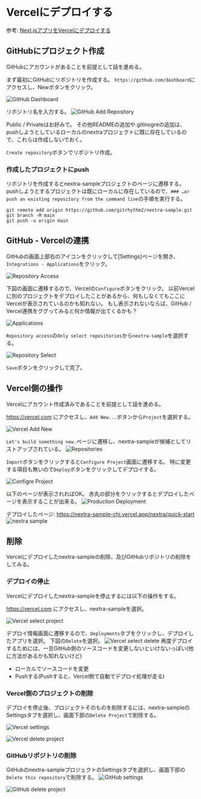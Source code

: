 

# Vercelにデプロイする
参考: [Next.jsアプリをVercelにデプロイする](https://zenn.dev/dollaga_saiore/articles/2b9158e5add3c6)

## GitHubにプロジェクト作成
<Notis>
  GitHubにアカウントがあることを前提として話を進める。
</Notis>

まず最初にGitHubにリポジトリを作成する。
`https://github.com/dashboard`にアクセスし、Newボタンをクリック。

![GitHub Dashboard](./assets/github-dashboard.png)

リポジトリ名を入力する。
![GitHub Add Repository](./assets/github-add-repository.png)

Public / Privateはお好みで。
その他READMEの追加や.gitinogreの追加は、pushしようとしているローカルのnextraプロジェクトに既に存在しているので、これらは作成しないでおく。

`Create repository`ボタンでリポジトリ作成。

### 作成したプロジェクトにpush
リポジトリを作成するとnextra-sampleプロジェクトのページに遷移する。
pushしようとするプロジェクトは既にローカルに存在しているので、`### …or push an existing repository from the command line`の手順を実行する。
```shell copy
git remote add origin https://github.com/gitrhythm2/nextra-sample.git
git branch -M main
git push -u origin main
```

## GitHub - Vercelの連携
GitHubの画面上部右のアイコンをクリックして[Settings]ページを開き、`Integrations - Applications`をクリック。

![Repository Access](./assets/repository-access.png)

下図の画面に遷移するので、Vercelの`Configure`ボタンをクリック。
<Notis type="caution">
  以前Vercelに別のプロジェクトをデプロイしたことがあるから、何もしなくてもここにVercelが表示されているのかも知れない。
  もし表示されないならば、GitHub / Vercel連携をググってみると何か情報が出てくるかも？
</Notis>

![Applications](./assets/applications.png)

`Repository access`の`Only select repositories`から`nextra-sample`を選択する。

![Repository Select](./assets/repository-select.png)

`Save`ボタンをクリックして完了。

## Vercel側の操作
<Notis>
  Vercelにアカウント作成済みであることを前提として話を進める。
</Notis>

https://vercel.com にアクセスし、`Add New...`ボタンから`Project`を選択する。

![Vercel Add New](./assets/vercel-addnew.png)

`Let's build something new.`ページに遷移し、nextra-sampleが候補としてリストアップされている。
![Repositories](./assets/repositories.png)

`Import`ボタンをクリックすると`Configure Project`画面に遷移する。
特に変更する項目も無いので`Deploy`ボタンをクリックしてデプロイする。

![Configre Project](./assets/configure-project.png)

以下のページが表示されればOK。
赤丸の部分をクリックするとデプロイしたページを表示することが出来る。
![Production Deployment](./assets/production-deployment.png)

デプロイしたページ: https://nextra-sample-chi.vercel.app/nextra/quick-start
![nextra sample](./assets/nextra-sample.png)

## 削除
Vercelにデプロイしたnextra-sampleの削除、及びGitHubリポジトリの削除をしてみる。

### デプロイの停止
Vercelにデプロイしたnextra-sampleを停止するには以下の操作をする。

https://vercel.com にアクセスし、nextra-sampleを選択。

![Vercel select project](./assets/vercel-select-project.png)

デプロイ情報画面に遷移するので、`Deployments`タブをクリックし、デプロイしたアプリを選択。
下図の`Delete`を選択。
![Vercel select delete](./assets/vercel-select-delete.png)
<Notis type='hint'>
  再度デプロイするためには、一旦GitHub側のソースコードを変更しないといけないっぽい(他に方法があるかも知れないけど)

  - ローカルでソースコードを変更
  - Pushする(Pushすると、Vercel側で自動でデプロイ処理が走る)
</Notis>

### Vercel側のプロジェクトの削除
デプロイを停止後、プロジェクトそのものを削除するには、nextra-sampleのSettingsタブを選択し、画面下部の`Delete Project`で削除する。

![Vercel settings](./assets/vercel-settings.png)

![Vercel delete project](./assets/vercel-delete-project.png)

### GitHubリポジトリの削除
GitHubのnextra-sampleプロジェクトのSettingsタブを選択し、画面下部の`Delete this repository`で削除する。
![GitHub settings](./assets/github-settings.png)

![GitHub delete project](./assets/github-delete-project.png)
